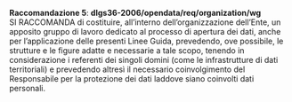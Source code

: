 ::: {#racc-5 .callout-note appearance="simple" icon=false .raccomandazione}
[**Raccomandazione 5**]{.testo-blu}: **dlgs36-2006/opendata/req/organization/wg**<br>
SI RACCOMANDA di costituire, all'interno dell'organizzazione dell'Ente, un apposito gruppo di lavoro dedicato al processo di apertura dei dati, anche per l'applicazione delle presenti Linee Guida, prevedendo, ove possibile, le strutture e le figure adatte e necessarie a tale scopo, tenendo in considerazione i referenti dei singoli domini (come le infrastrutture di dati territoriali) e prevedendo altresì il necessario coinvolgimento del Responsabile per la protezione dei dati laddove siano coinvolti dati personali.
:::
